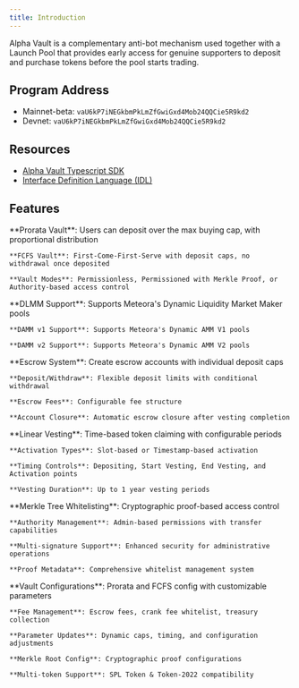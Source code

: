 ```yaml
---
title: Introduction
---
```


Alpha Vault is a complementary anti-bot mechanism used together with a Launch Pool that provides early access for genuine supporters to deposit and purchase tokens before the pool starts trading.

## Program Address

- Mainnet-beta: `vaU6kP7iNEGkbmPkLmZfGwiGxd4Mob24QQCie5R9kd2`
- Devnet: `vaU6kP7iNEGkbmPkLmZfGwiGxd4Mob24QQCie5R9kd2`

## Resources

- [Alpha Vault Typescript SDK](https://github.com/MeteoraAg/alpha-vault-sdk)
- [Interface Definition Language (IDL)](https://github.com/MeteoraAg/alpha-vault-sdk/blob/main/idls/alpha_vault.json)

## Features

<CardGroup cols={2}>
  <Card title="Vault System" icon="vault" iconType="solid">
    **Prorata Vault**: Users can deposit over the max buying cap, with proportional distribution
    
    **FCFS Vault**: First-Come-First-Serve with deposit caps, no withdrawal once deposited
    
    **Vault Modes**: Permissionless, Permissioned with Merkle Proof, or Authority-based access control
  </Card>
  
  <Card title="AMM Integration" icon="arrows-rotate" iconType="solid">
    **DLMM Support**: Supports Meteora's Dynamic Liquidity Market Maker pools
    
    **DAMM v1 Support**: Supports Meteora's Dynamic AMM V1 pools
    
    **DAMM v2 Support**: Supports Meteora's Dynamic AMM V2 pools
    
  </Card>
  
  <Card title="User Management" icon="users" iconType="solid">
    **Escrow System**: Create escrow accounts with individual deposit caps
    
    **Deposit/Withdraw**: Flexible deposit limits with conditional withdrawal
    
    **Escrow Fees**: Configurable fee structure
    
    **Account Closure**: Automatic escrow closure after vesting completion
  </Card>
  
  <Card title="Token Distribution & Vesting" icon="clock" iconType="solid">
    **Linear Vesting**: Time-based token claiming with configurable periods
    
    **Activation Types**: Slot-based or Timestamp-based activation
    
    **Timing Controls**: Depositing, Start Vesting, End Vesting, and Activation points
    
    **Vesting Duration**: Up to 1 year vesting periods
  </Card>
  
  <Card title="Security & Permissions" icon="shield-check" iconType="solid">
    **Merkle Tree Whitelisting**: Cryptographic proof-based access control
    
    **Authority Management**: Admin-based permissions with transfer capabilities
    
    **Multi-signature Support**: Enhanced security for administrative operations
    
    **Proof Metadata**: Comprehensive whitelist management system
  </Card>
  
  <Card title="Highly Configurable" icon="gear" iconType="solid">
    **Vault Configurations**: Prorata and FCFS config with customizable parameters
    
    **Fee Management**: Escrow fees, crank fee whitelist, treasury collection
    
    **Parameter Updates**: Dynamic caps, timing, and configuration adjustments
    
    **Merkle Root Config**: Cryptographic proof configurations
    
    **Multi-token Support**: SPL Token & Token-2022 compatibility
  </Card>
  
  
 
</CardGroup>